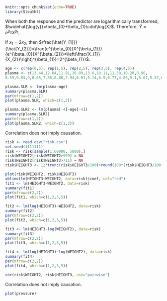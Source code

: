 
```{r setup, include=FALSE}
knitr::opts_chunk$set(echo=TRUE)
library(Sleuth3)
```

When both the response and the predictor are logarithmically transformed, $\widehat{\log{y}}=\beta_{0}+\beta_{1}\cdot\log{X}$. Therefore, $\hat{Y}=e^{\beta_{0}}X^{\beta_{1}}$.

If $x_{1}=2x_{2}$, then $\frac{\hat{Y_{1}}}{\hat{Y_{2}}}=\frac{e^{\beta_{0}}X^{\beta_{1}}}{e^{\beta_{0}}X^{\beta_{2}}}=\left(\frac{X_{1}}{X_{2}}\right)^{\beta_{1}}=2^{\beta_{1}}$.

```{r}
age <- c(rep(0,5), rep(1,5), rep(2,5), rep(3,5), rep(4,5))
plasma <- c(13.44,12.84,11.91,16.09,13.6,10.11,11.38,10.28,8.96,
8.59,9.83,9,8.65,7.85,8.88,7.94,6.01,5.14,6.9,6.77,4.86,5.1,5.67,5.57,6.23)

plasma.SLR <- lm(plasma~age)
summary(plasma.SLR)
par(mfrow=c(1,2))
plot(plasma.SLR, which=c(1,2))

plasma.SLR2 <- lm(plasma[-4]~age[-4])
summary(plasma.SLR2)
par(mfrow=c(1,2))
plot(plasma.SLR2, which=c(1,2))
```

Correlation does not imply causation.

```{r}
risk <- read.csv("risk.csv")
set.seed(1111111)
risk <- risk[sample(1:60000, 5000),]
risk$WEIGHT2[risk$WEIGHT2>999] = NA
risk$HEIGHT2[risk$HEIGHT3>711] = NA
risk$HEIGHT3 <- 12*trunc(risk$HEIGHT3/100)+round(100*(risk$HEIGHT3/100-trunc(risk$HEIGHT3/100)))

plot(risk$WEIGHT2, risk$HEIGHT3)
abline(lm(HEIGHT3~WEIGHT2, data=risk)$coef, col="red")
fit1 <- lm(HEIGHT3~WEIGHT2, data=risk)
summary(fit1)
par(mfrow=c(2,2))
plot(fit1, which=c(1,2,3,5))

fit2 <- lm(log(HEIGHT3)~WEIGHT2, data=risk)
summary(fit2)
par(mfrow=c(2,2))
plot(fit2, which=c(1,2,3,5))

fit3 <- lm(HEIGHT3~log(WEIGHT2), data=risk)
summary(fit3)
par(mfrow=c(2,2))
plot(fit3, which=c(1,2,3,5))

fit4 <- lm(log(HEIGHT3)~log(WEIGHT2), data=risk)
summary(fit4)
par(mfrow=c(2,2))
plot(fit4, which=c(1,2,3,5))

cor(risk$WEIGHT2, risk$HEIGHT3, use="pairwise")
```

Correlation does not imply causation.

```{r pressure, echo=FALSE}
plot(pressure)
```

